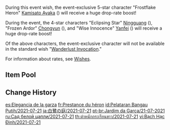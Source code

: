 {{Wish
|name              = The Heron's Court 2021-07-21
|image             = The Heron's Court 2021-07-21.png
|type              = Character Event
|duration          = event
|time_start        = 2021-07-21 11:00:00
|time_start_offset = UTC+8
|time_end          = 2021-08-10 17:59:59
|link              = https://genshin.hoyoverse.com/en/news/detail/14330
|preceding         = Leaves in the Wind/2021-06-29
|succeeding        = Tapestry of Golden Flames/2021-08-10
|alongside         = Epitome Invocation/2021-07-21
|next              = The Heron's Court/2022-04-19
}}
During this event wish, the event-exclusive 5-star character "Frostflake Heron" [[Kamisato Ayaka]] ({{Cryo}}) will receive a huge drop-rate boost!

During the event, the 4-star characters "Eclipsing Star" [[Ningguang]] ({{Geo}}), "Frozen Ardor" [[Chongyun]] ({{Cryo}}), and "Wise Innocence" [[Yanfei]] ({{Pyro}}) will receive a huge drop-rate boost!

Of the above characters, the event-exclusive character will not be available in the standard wish "[[Wanderlust Invocation]]."

For information about rates, see [[Wishes]].

==Item Pool==
{{Wish Pool
|^Kamisato Ayaka
|^Ningguang
|^Chongyun
|^Yanfei
|Diluc
|Jean
|Keqing
|Mona
|Qiqi
|Barbara
|Beidou
|Bennett
|Diona
|Fischl
|Noelle
|Razor
|Rosaria
|Sucrose
|Xiangling
|Xingqiu
|Xinyan
|Dragon's Bane
|Eye of Perception
|Favonius Codex
|Favonius Greatsword
|Favonius Lance
|Favonius Sword
|Favonius Warbow
|Lion's Roar
|Rainslasher
|Rust
|Sacrificial Bow
|Sacrificial Fragments
|Sacrificial Greatsword
|Sacrificial Sword
|The Bell
|The Flute
|The Stringless
|The Widsith
|Black Tassel
|Bloodtainted Greatsword
|Cool Steel
|Debate Club
|Emerald Orb
|Ferrous Shadow
|Harbinger of Dawn
|Magic Guide
|Raven Bow
|Sharpshooter's Oath
|Skyrider Sword
|Slingshot
|Thrilling Tales of Dragon Slayers
}}

==Change History==
{{Change History|2.0}}

[[es:Elegancia de la garza]]
[[fr:Prestance du héron]]
[[id:Pelataran Bangau Putih/2021-07-21]]
[[ja:白鷺の庭/2021-07-21]]
[[pt-br:Jardim da Garça/21-07-2021]]
[[ru:Сад белой цапли/2021-07-21]]
[[th:ตำหนักกระเรียนขาว/2021-07-21]]
[[vi:Bạch Hạc Đình/2021-07-21]]